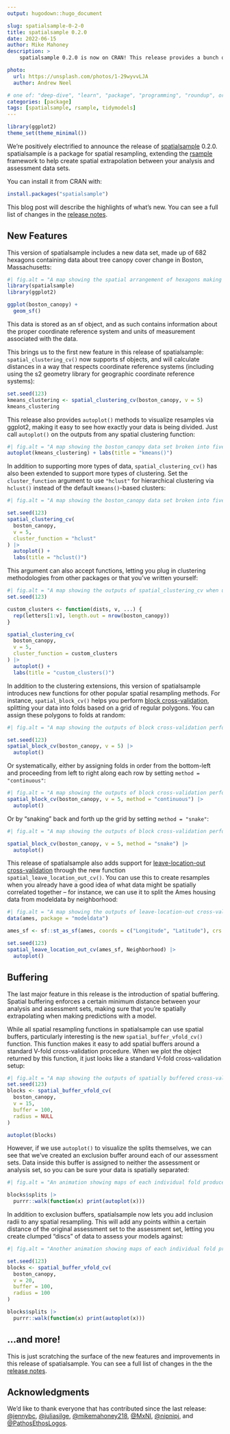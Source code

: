 ```yaml
---
output: hugodown::hugo_document

slug: spatialsample-0-2-0
title: spatialsample 0.2.0
date: 2022-06-15
author: Mike Mahoney
description: >
    spatialsample 0.2.0 is now on CRAN! This release provides a bunch of new features, including new spatial resampling methods, visualization helpers, and spatial buffering.

photo:
  url: https://unsplash.com/photos/1-29wyvvLJA
  author: Andrew Neel

# one of: "deep-dive", "learn", "package", "programming", "roundup", or "other"
categories: [package] 
tags: [spatialsample, rsample, tidymodels]
---
```


<!--
TODO:
* [x] Look over / edit the post's title in the yaml
* [x] Edit (or delete) the description; note this appears in the Twitter card
* [x] Pick category and tags (see existing with `hugodown::tidy_show_meta()`)
* [x] Find photo & update yaml metadata
* [x] Create `thumbnail-sq.jpg`; height and width should be equal
* [x] Create `thumbnail-wd.jpg`; width should be >5x height
* [x] `hugodown::use_tidy_thumbnails()`
* [x] Add intro sentence, e.g. the standard tagline for the package
* [x] `usethis::use_tidy_thanks()`
-->

```r
library(ggplot2)
theme_set(theme_minimal())
```


We're positively electrified to announce the release of [spatialsample](https://spatialsample.tidymodels.org/) 0.2.0. spatialsample is a package for spatial resampling, extending the [rsample](https://rsample.tidymodels.org/) framework to help create spatial extrapolation between your analysis and assessment data sets.

You can install it from CRAN with:

```r
install.packages("spatialsample")
```

This blog post will describe the highlights of what's new. You can see a full list of changes in the [release notes](https://spatialsample.tidymodels.org/news/index.html#spatialsample-020).

## New Features

This version of spatialsample includes a new data set, made up of 682 hexagons containing data about tree canopy cover change in Boston, Massachusetts:

```r
#| fig.alt = "A map showing the spatial arrangement of hexagons making up the boston_canopy data set."
library(spatialsample)
library(ggplot2)

ggplot(boston_canopy) + 
  geom_sf()
```

This data is stored as an sf object, and as such contains information about the proper coordinate reference system and units of measurement associated with the data. 

This brings us to the first new feature in this release of spatialsample: `spatial_clustering_cv()` now supports sf objects, and will calculate distances in a way that respects coordinate reference systems (including using the s2 geometry library for geographic coordinate reference systems):

```r
set.seed(123)
kmeans_clustering <- spatial_clustering_cv(boston_canopy, v = 5)
kmeans_clustering
```

This release also provides `autoplot()` methods to visualize resamples via ggplot2, making it easy to see how exactly your data is being divided. Just call `autoplot()` on the outputs from any spatial clustering function:

```r
#| fig.alt = "A map showing the boston_canopy data set broken into five folds through spatial_clustering_cv. The five folds are visibly different sizes, and are grouped by spatial proximity."
autoplot(kmeans_clustering) + labs(title = "kmeans()")
```

In addition to supporting more types of data, `spatial_clustering_cv()` has also been extended to support more types of clustering. Set the `cluster_function` argument to use `"hclust"` for hierarchical clustering via `hclust()` instead of the default `kmeans()`-based clusters:

```r
#| fig.alt = "A map showing the boston_canopy data set broken into five folds through spatial_clustering_cv, using the hclust clustering method. The five folds are still visibly different sizes, and are grouped by spatial proximity, but the clusters are notably different from those produced by the default kmeans method."

set.seed(123)
spatial_clustering_cv(
  boston_canopy, 
  v = 5, 
  cluster_function = "hclust"
) |> 
  autoplot() + 
  labs(title = "hclust()")
```

This argument can also accept functions, letting you plug in clustering methodologies from other packages or that you've written yourself:

```r
#| fig.alt = "A map showing the outputs of spatial_clustering_cv when using a custom clustering function. The custom clustering function assigned folds systematically, moving sequentially through rows in the data frame, and as such the output does not look very clustered. However, the functions in spatialsample performed exactly the same with the custom clustering function as they did with the built-in options."
set.seed(123)

custom_clusters <- function(dists, v, ...) {
  rep(letters[1:v], length.out = nrow(boston_canopy))
}

spatial_clustering_cv(
  boston_canopy, 
  v = 5, 
  cluster_function = custom_clusters
) |> 
  autoplot() + 
  labs(title = "custom_clusters()")
```

In addition to the clustering extensions, this version of spatialsample introduces new functions for other popular spatial resampling methods. For instance, `spatial_block_cv()` helps you perform [block cross-validation](https://doi.org/10.1111/ecog.02881), splitting your data into folds based on a grid of regular polygons. You can assign these polygons to folds at random:

```r
#| fig.alt = "A map showing the outputs of block cross-validation performed using spatial_block_cv. A regular grid of squares has been drawn over the boston_canopy data set, and all data falling into a single block is assigned to the same fold. Blocks are assigned to folds at random, resulting in a patchy distribution of folds across the data set."

set.seed(123)
spatial_block_cv(boston_canopy, v = 5) |> 
  autoplot()
```

Or systematically, either by assigning folds in order from the bottom-left and proceeding from left to right along each row by setting `method = "continuous"`:

```r
#| fig.alt = "A map showing the outputs of block cross-validation performed using spatial_block_cv with continuous systematic assignment. Rather than the patchy random assignment before, blocks are now assigned from left to right for each row of the regular grid, resulting in the same folds always being adjacent to one another."
spatial_block_cv(boston_canopy, v = 5, method = "continuous") |> 
  autoplot()
```

Or by "snaking" back and forth up the grid by setting `method = "snake"`:

```r
#| fig.alt = "A map showing the outputs of block cross-validation performed using spatial_block_cv with snaking systematic assignment. Blocks are now assigned alternatively from left to right and right to left, resulting in a similar alignment of folds to the continuous method."

spatial_block_cv(boston_canopy, v = 5, method = "snake") |> 
  autoplot()
```

This release of spatialsample also adds support for [leave-location-out cross-validation](https://doi.org/10.1111/geb.12161) through the new function `spatial_leave_location_out_cv()`. You can use this to create resamples when you already have a good idea of what data might be spatially correlated together -- for instance, we can use it to split the Ames housing data from modeldata by neighborhood:

```r
#| fig.alt = "A map showing the outputs of leave-location-out cross-validation performed using spatial_leave_location_out_cv on the Ames housing data. Folds are assigned based on what neighborhood each house falls into. Some neighborhoods are entirely contained within another neighborhood, and neighborhoods contain very different numbers of houses."
data(ames, package = "modeldata")

ames_sf <- sf::st_as_sf(ames, coords = c("Longitude", "Latitude"), crs = 4326)

set.seed(123)
spatial_leave_location_out_cv(ames_sf, Neighborhood) |> 
  autoplot()
```

## Buffering

The last major feature in this release is the introduction of spatial buffering. Spatial buffering enforces a certain minimum distance between your analysis and assessment sets, making sure that you're spatially extrapolating when making predictions with a model. 

While all spatial resampling functions in spatialsample can use spatial buffers, particularly interesting is the new `spatial_buffer_vfold_cv()` function. This function makes it easy to add spatial buffers around a standard V-fold cross-validation procedure. When we plot the object returned by this function, it just looks like a standard V-fold cross-validation setup:

```r
#| fig.alt = "A map showing the outputs of spatially buffered cross-validation performed using spatial_buffer_vfold_cv, once again using the boston_canopy data set. When visualizing all folds at once, there does not seem to be any spatial structure to the resamples; folds are distributed randomly throughout the data set, and folds abut one another without any spatial separation."
set.seed(123)
blocks <- spatial_buffer_vfold_cv(
  boston_canopy, 
  v = 15,
  buffer = 100,
  radius = NULL
)

autoplot(blocks)
```

However, if we use `autoplot()` to visualize the splits themselves, we can see that we've created an exclusion buffer around each of our assessment sets. Data inside this buffer is assigned to neither the assessment or analysis set, so you can be sure your data is spatially separated:

```r
#| fig.alt = "An animation showing maps of each individual fold produced using spatial_buffer_vfold_cv. Now it is evident that any data adjacent to the assessment data has been added to a 'buffer' zone, and is part of neither the analysis or the assessment set."

blocks$splits |> 
  purrr::walk(function(x) print(autoplot(x)))
```

In addition to exclusion buffers, spatialsample now lets you add inclusion radii to any spatial resampling. This will add any points within a certain distance of the original assessment set to the assessment set, letting you create clumped "discs" of data to assess your models against:

```r
#| fig.alt = "Another animation showing maps of each individual fold produced using spatial_buffer_vfold_cv. When using the argument radius, points adjacent to the assessment set are themselves added to the assessment set. The buffer is then applied to each data point in the enlarged assessment set."

set.seed(123)
blocks <- spatial_buffer_vfold_cv(
  boston_canopy, 
  v = 20,
  buffer = 100,
  radius = 100
)

blocks$splits |> 
  purrr::walk(function(x) print(autoplot(x)))
```

## ...and more!

This is just scratching the surface of the new features and improvements in this release of spatialsample. You can see a full list of changes in the the [release notes](https://spatialsample.tidymodels.org/news/index.html#spatialsample-020).

## Acknowledgments

We’d like to thank everyone that has contributed since the last release:
[&#x0040;jennybc](https://github.com/jennybc), [&#x0040;juliasilge](https://github.com/juliasilge), [&#x0040;mikemahoney218](https://github.com/mikemahoney218), [&#x0040;MxNl](https://github.com/MxNl), [&#x0040;nipnipj](https://github.com/nipnipj), and [&#x0040;PathosEthosLogos](https://github.com/PathosEthosLogos).

